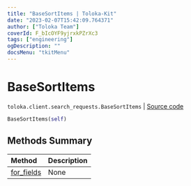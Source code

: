 ```yaml
---
title: "BaseSortItems | Toloka-Kit"
date: "2023-02-07T15:42:09.764371"
author: ["Toloka Team"]
coverId: F_bIcOYF9yjrxkPZrXc3
tags: ["engineering"]
ogDescription: ""
docsMenu: "tkitMenu"
---
```


# BaseSortItems
`toloka.client.search_requests.BaseSortItems` | [Source code](https://github.com/Toloka/toloka-kit/blob/v1.1.3/src/client/search_requests.py#L117)

```python
BaseSortItems(self)
```

## Methods Summary

| Method | Description |
| :------| :-----------|
[for_fields](/docs-new/toloka-kit/reference/toloka.client.search_requests.BaseSortItems.for_fields)| None
